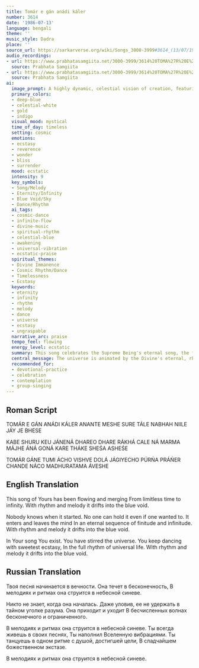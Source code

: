 ```yaml
---
title: Tomár e gán anádi káler
number: 3614
date: '1986-07-13'
language: bengali
theme: ''
music_style: Dadra
place: ''
source_url: https://sarkarverse.org/wiki/Songs_3000-3999#3614_(13/07/1986)_D
audio_recordings:
- url: https://www.prabhatasamgiita.net/3000-3999/3614%20TOMA%27R%20E%20GA%27N%20ANA%27DI%20KA%27LER%202.mp3
  source: Prabhata Samgiita
- url: https://www.prabhatasamgiita.net/3000-3999/3614%20TOMA%27R%20E%20GA%27N%20ANA%27DI%20KA%27LER.mp3
  source: Prabhata Samgiita
ai:
  image_prompt: A highly dynamic, celestial vision of creation, featuring golden sound waves and deep indigo rhythm patterns spiraling outward into a seemingly infinite blue-black void. A central, ethereal figure (the Cosmic Dancer) is suggested by the movement, radiating pure white and golden light, symbolizing the eternal song and ecstatic rhythm that stirs the entire universe. The aesthetic should be high-resolution digital painting, emphasizing motion, light, and spiritual grandeur.
  primary_colors:
  - deep-blue
  - celestial-white
  - gold
  - indigo
  visual_mood: mystical
  time_of_day: timeless
  setting: cosmic
  emotions:
  - ecstasy
  - reverence
  - wonder
  - bliss
  - surrender
  mood: ecstatic
  intensity: 9
  key_symbols:
  - Song/Melody
  - Eternity/Infinity
  - Blue Void/Sky
  - Dance/Rhythm
  ai_tags:
  - cosmic-dance
  - infinite-flow
  - divine-music
  - spiritual-rhythm
  - celestial-blue
  - awakening
  - universal-vibration
  - ecstatic-praise
  spiritual_themes:
  - Divine Immanence
  - Cosmic Rhythm/Dance
  - Timelessness
  - Ecstasy
  keywords:
  - eternity
  - infinity
  - rhythm
  - melody
  - dance
  - universe
  - ecstasy
  - ungraspable
  narrative_arc: praise
  tempo_feel: flowing
  energy_level: ecstatic
  summary: This song celebrates the Supreme Being's eternal song, the foundational cosmic rhythm that flows from timelessness into infinity, perpetually stirring the universe. It describes the Divine as the ecstatic dancer whose rhythm encompasses all of creation, constantly moving between the finite and the infinite, remaining ever present yet ungraspable.
  central_message: The universe is animated by the Divine's eternal, rhythmic song and dance, accessible through ecstatic inner realization.
  recommended_for:
  - devotional-practice
  - celebration
  - contemplation
  - group-singing
---
```


## Roman Script

TOMÁR E GÁN ANÁDI KÁLER
ANANTE MESHE
SURE TÁLE NABHAH NIILE JÁY JE BHESE

KABE SHURU KEU JÁNENÁ
DHAREO DHARE RÁKHÁ CALE NÁ
MARMA MÁJHE ÁNÁ GONÁ
KARE THÁKE SHEŚA ASHEŚE

TOMÁR GÁNE TUMI ÁCHO
VISHVE DOLÁ JÁGIYECHO
PÚRŃA PRÁŃER CHANDE NÁCO
MADHURATAMA ÁVESHE

## English Translation

This song of Yours has been flowing and merging
From limitless time to infinity.
With rhythm and melody it drifts into the blue void.

Nobody knows when it started.
No one can hold it even if one wanted to.
It enters and leaves the mind
In an eternal sequence of finitude and infinitude.
With rhythm and melody it drifts into the blue void.

In Your song You exist.
You have stirred the universe.
You keep dancing with sweetest ecstasy,
In the full rhythm of universal life.
With rhythm and melody it drifts into the blue void.

## Russian Translation

Твоя песня начинается в вечности.
Она течет в бесконечность,
В мелодиях и ритмах она струится в небесной синеве.

Никто не знает, когда она началась.
Даже уловив, ее не удержать в тайном уголке разума.
Она приходит и уходит
В бесчисленных волнах бесконечного и ограниченного.

В мелодиях и ритмах она струится в небесной синеве.
Ты всегда живешь в своих песнях,
Ты наполнил Вселенную вибрациями.
Ты танцуешь в одном ритме с душой, достигшей цели,
В сладчайшем божественном экстазе.

В мелодиях и ритмах она струится в небесной синеве.
